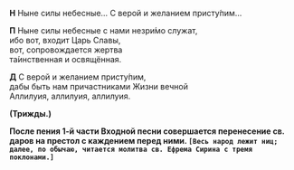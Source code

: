 **Н** Ныне силы небесные… С верой и желанием присту́пим…

**П** Ныне силы небесные с нами незри́мо служат,  
ибо вот, входит Царь Славы,  
вот, сопровождается жертва  
та́инственная и освящённая.

**Д** С верой и желанием присту́пим,  
дабы быть нам причастниками Жизни вечной  
Аллилуия, аллилуия, аллилуия.

**(Трижды.)**

**После пения 1-й части Входной песни совершается перенесение св. даров на престол с каждением перед ними. `[Весь народ лежит ниц; далее, по обычаю, читается молитва св. Ефрема Сирина с тремя поклонами.]`**
